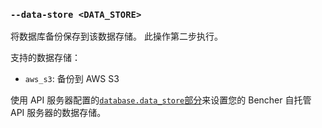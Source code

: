 ### `--data-store <DATA_STORE>`

将数据库备份保存到该数据存储。
此操作第二步执行。

支持的数据存储：
- `aws_s3`: 备份到 AWS S3

使用 API 服务器配置的[`database.data_store`部分][database data store]来设置您的 Bencher 自托管 API 服务器的数据存储。

[database data store]: /zh/docs/reference/server-config/#database